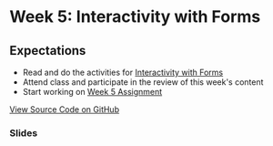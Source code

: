 # Week 5: Interactivity with Forms

## Expectations

- Read and do the activities for [Interactivity with Forms](/week-5/interactivity-with-forms)
- Attend class and participate in the review of this week's content
- Start working on [Week 5 Assignment](/week-5/assignment)

[View Source Code on GitHub](https://github.com/warsylewicz/webdev2-demos/tree/99bd79642e23db62fc98847fb98c10c6b7733162/app/week-5)

### Slides


<Slideshow file="/week-5/slides" />
